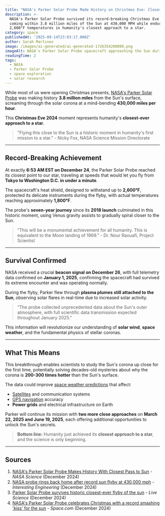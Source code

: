 ```yaml
---
title: "NASA's Parker Solar Probe Made History on Christmas Eve: Closest Sun Flyby Ever at 430,000 MPH"
description: >-
  NASA's Parker Solar Probe survived its record-breaking Christmas Eve flyby,
  coming within 3.8 million miles of the Sun at 430,000 MPH while enduring
  2,600°F temperatures in humanity's closest approach to a star.
category: space
publishedAt: '2025-09-14T23:03:17.000Z'
author: Sarah Martinez
image: /images/ai-generated/ai-generated-1726354200000.png
imageAlt: NASA's Parker Solar Probe spacecraft approaching the Sun during historic Christmas Eve flyby, with heat shield glowing from intense solar temperatures and corona plasma effects visible
readingTime: 2
tags:
  - NASA
  - Parker Solar Probe
  - space exploration
  - solar research
---
```


While most of us were opening Christmas presents, [NASA's Parker Solar Probe](/space/nasa-missions) was making history **3.8 million miles** from the Sun's surface, screaming through the solar corona at a mind-bending **430,000 miles per hour**.

This **Christmas Eve 2024** moment represents humanity's **closest-ever approach to a star**.

> "Flying this close to the Sun is a historic moment in humanity's first mission to a star." - Nicky Fox, NASA Science Mission Directorate

---

## Record-Breaking Achievement

At exactly **6:53 AM EST on December 24**, the Parker Solar Probe reached its closest point to our star, traveling at speeds that would let you fly from **Tokyo to Washington D.C. in under a minute**.

The spacecraft's heat shield, designed to withstand up to **2,600°F**, protected its delicate instruments during the flyby, with actual temperatures reaching approximately **1,800°F**.

The probe's **seven-year journey** since its **2018 launch** culminated in this historic moment, using Venus gravity assists to gradually spiral closer to the Sun.

> "This will be a monumental achievement for all humanity. This is equivalent to the Moon landing of 1969." - Dr. Nour Raouafi, Project Scientist

---

## Survival Confirmed

NASA received a crucial **beacon signal on December 26**, with full telemetry data confirmed on **January 1, 2025**, confirming the spacecraft had survived its extreme encounter and was operating normally.

During the flyby, Parker flew through **plasma plumes still attached to the Sun**, observing solar flares in real-time due to increased solar activity.

> "The probe collected unprecedented data about the Sun's outer atmosphere, with full scientific data transmission expected throughout January 2025."

This information will revolutionize our understanding of **solar wind**, **space weather**, and the fundamental physics of stellar coronas.

---

## What This Means

This breakthrough enables scientists to study the Sun's corona up close for the first time, potentially solving decades-old mysteries about why the corona is **200-300 times hotter** than the Sun's surface.

The data could improve [space weather predictions](/space/space-weather-technology) that affect:

- [Satellites](/technology/satellite-technology) and communication systems
- [GPS navigation](/technology/gps-navigation) accuracy
- **Power grids** and electrical infrastructure on Earth

Parker will continue its mission with **two more close approaches** on **March 22, 2025 and June 19, 2025**, each offering additional opportunities to unlock the Sun's secrets.

> **Bottom line:** Humanity just achieved its **closest approach to a star**, and the science is only beginning.

---

## Sources

1. [NASA's Parker Solar Probe Makes History With Closest Pass to Sun](https://science.nasa.gov/science-research/heliophysics/nasas-parker-solar-probe-makes-history-with-closest-pass-to-sun/) - *NASA Science* (December 2024)
2. [NASA probe rings back home after record sun flyby at 430,000 mph](https://interestingengineering.com/space/nasa-solar-probe-alive) - *Interesting Engineering* (December 2024)
3. [Parker Solar Probe survives historic closest-ever flyby of the sun](https://www.livescience.com/space/space-exploration/nasas-parker-solar-probe-completes-historic-christmas-eve-flyby-of-the-sun-but-it-could-take-days-to-know-if-it-survived) - *Live Science* (December 2024)
4. [NASA's Parker Solar Probe celebrates Christmas with a record smashing 'kiss' for the sun](https://www.space.com/nasa-parker-solar-probe-christmas-flyby) - *Space.com* (December 2024)